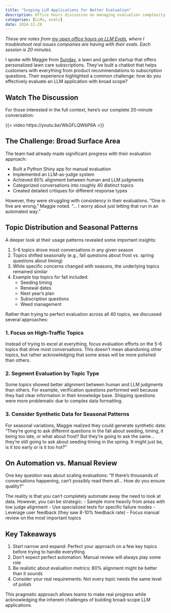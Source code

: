 ```yaml
---
title: "Scoping LLM Applications for Better Evaluation"
description: Office hours discussion on managing evaluation complexity through proper scoping
categories: [LLMs, evals]
date: 2024-12-29
---
```


:::{.callout-note}
_These are notes from [my open office hours on LLM Evals](https://x.com/HamelHusain/status/1862567292955156734), where I troubleshoot real issues companies are having with their evals. Each session is 20 minutes._
:::

I spoke with Maggie from [Sunday](https://www.getsunday.com/), a lawn and garden startup that offers personalized lawn care subscriptions. They've built a chatbot that helps customers with everything from product recommendations to subscription questions. Their experience highlighted a common challenge: how do you effectively evaluate an LLM application with broad scope?

## Watch The Discussion

For those interested in the full context, here's our complete 20-minute conversation:

{{< video https://youtu.be/WkGFLQWbP6A >}}

## The Challenge: Broad Surface Area

The team had already made significant progress with their evaluation approach:

- Built a Python Shiny app for manual evaluation
- Implemented an LLM-as-judge system
- Achieved 80% alignment between human and LLM judgments
- Categorized conversations into roughly 40 distinct topics
- Created detailed critiques for different response types

However, they were struggling with consistency in their evaluations. "One in five are wrong," Maggie noted. "... I worry about just letting that run in an automated way."

## Topic Distribution and Seasonal Patterns

A deeper look at their usage patterns revealed some important insights:

1. 5-6 topics drove most conversations in any given season
2. Topics shifted seasonally (e.g., fall questions about frost vs. spring questions about timing)
3. While specific concerns changed with seasons, the underlying topics remained similar
4. Example top topics for fall included:
   - Seeding timing
   - Renewal dates
   - Next year's plan
   - Subscription questions
   - Weed management

Rather than trying to perfect evaluation across all 40 topics, we discussed several approaches:

### 1. Focus on High-Traffic Topics
Instead of trying to excel at everything, focus evaluation efforts on the 5-6 topics that drive most conversations. This doesn't mean abandoning other topics, but rather acknowledging that some areas will be more polished than others.

### 2. Segment Evaluation by Topic Type
Some topics showed better alignment between human and LLM judgments than others. For example, verification questions performed well because they had clear information in their knowledge base. Shipping questions were more problematic due to complex data formatting.

### 3. Consider Synthetic Data for Seasonal Patterns
For seasonal variations, Maggie realized they could generate synthetic data: "They're going to ask different questions in the fall about seeding, timing, it being too late, or what about frost? But they're going to ask the same... they're still going to ask about seeding timing in the spring. It might just be, is it too early or is it too hot?"

## On Automation vs. Manual Review

One key question was about scaling evaluations: "If there's thousands of conversations happening, can't possibly read them all... How do you ensure quality?"

The reality is that you can't completely automate away the need to look at data. However, you can be strategic:
- Sample more heavily from areas with low judge alignment
- Use specialized tests for specific failure modes
- Leverage user feedback (they saw 8-10% feedback rate)
- Focus manual review on the most important topics

## Key Takeaways

1. Start narrow and expand: Perfect your approach on a few key topics before trying to handle everything
2. Don't expect perfect automation: Manual review will always play some role
3. Be realistic about evaluation metrics: 80% alignment might be better than it sounds
4. Consider your real requirements: Not every topic needs the same level of polish

This pragmatic approach allows teams to make real progress while acknowledging the inherent challenges of building broad-scope LLM applications.